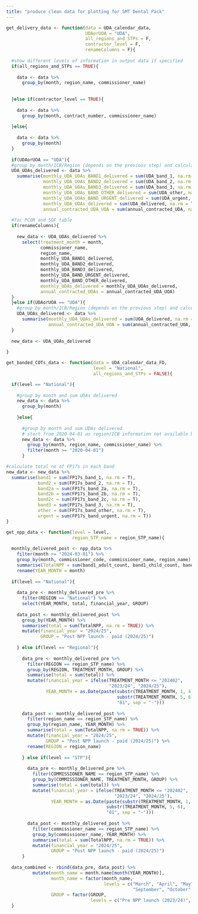 ```yaml
---
title: "produce clean data for plotting for SMT Dental Pack"
---
```



```r

get_delivery_data <- function(data = UDA_calendar_data,
                              UDAorUOA = "UDA",
                              all_regions_and_STPs = F,
                              contractor_level = F,
                              renameColumns = F){
  
  #show different levels of information in output data if specified
  if(all_regions_and_STPs == TRUE){
    
    data <- data %>%
      group_by(month, region_name, commissioner_name)
    
    
  }else if(contractor_level == TRUE){
    
    data <- data %>%
      group_by(month, contract_number, commissioner_name)
    
  }else{
    
    data <- data %>%
      group_by(month)
  }
  
  if(UDAorUOA == "UDA"){
  #group by month/ICB/Region (depends on the previous step) and calculate total no UDAs delivered and contracted UDA
  UDA_UOAs_delivered <- data %>%
    summarise(monthly_UDA_UOAs_BAND1_delivered = sum(UDA_band_1, na.rm = T),
              monthly_UDA_UOAs_BAND2_delivered = sum(UDA_band_2, na.rm = T),
              monthly_UDA_UOAs_BAND3_delivered = sum(UDA_band_3, na.rm = T),
              monthly_UDA_UOAs_BAND_OTHER_delivered = sum(UDA_other, na.rm = T),
              monthly_UDA_UOAs_BAND_URGENT_delivered = sum(UDA_urgent, na.rm = T),
              monthly_UDA_UOAs_delivered = sum(UDA_delivered, na.rm = T),
              annual_contracted_UDA_UOA = sum(annual_contracted_UDA, na.rm = T))
  
  #for PCOR and SOF table
  if(renameColumns){
    
    new_data <- UDA_UOAs_delivered %>%
      select(treatment_month = month,
             commissioner_name,
             region_name,
             monthly_UDA_BAND1_delivered,
             monthly_UDA_BAND2_delivered,
             monthly_UDA_BAND3_delivered,
             monthly_UDA_BAND_URGENT_delivered,
             monthly_UDA_BAND_OTHER_delivered,
             monthly_UDAs_delivered = monthly_UDA_UOAs_delivered,
             annual_contracted_UDAs = annual_contracted_UDA_UOA)
  }
  }else if(UDAorUOA == "UOA"){
    #group by month/ICB/Region (depends on the previous step) and calculate total no UOAs delivered and contracted UOA
    UDA_UOAs_delivered <- data %>% 
      summarise(monthly_UDA_UOAs_delivered = sum(UOA_delivered, na.rm = T),
                annual_contracted_UDA_UOA = sum(annual_contracted_UOA, na.rm = T))
  }
  
  new_data <- UDA_UOAs_delivered
  
}

```

```r
get_banded_COTs_data <- function(data = UDA_calendar_data_FD,
                                 level = "National",
                                 all_regions_and_STPs = FALSE){

  if(level == "National"){
    
    #group by month and sum UDAs delivered
    new_data <- data %>%
      group_by(month)
    
    }else{
      
      #group by month and sum UDAs delivered
      # start from 2020-04-01 as region/ICB information not available before then
      new_data <- data %>%
        group_by(month, region_name, commissioner_name) %>% 
        filter(month >= "2020-04-01")
      }

#calculate total no of FP17s in each band
new_data <- new_data %>%
  summarise(band1 = sum(FP17s_band_1, na.rm = T),
            band2 = sum(FP17s_band_2, na.rm = T),
            band2a = sum(FP17s_band_2a, na.rm = T),
            band2b = sum(FP17s_band_2b, na.rm = T),
            band2c = sum(FP17s_band_2c, na.rm = T),
            band3 = sum(FP17s_band_3, na.rm = T),
            other = sum(FP17s_band_other, na.rm = T),
            urgent = sum(FP17s_band_urgent, na.rm = T))
}
```

```r
get_npp_data <- function(level = level, 
                         region_STP_name = region_STP_name){
  
  monthly_delivered_post <- npp_data %>% 
    filter(month >= "2024-03-01") %>% 
    group_by(month, commissioner_code, commissioner_name, region_name) %>% 
    summarise(TotalNPP = sum(band1_adult_count, band1_child_count, band23_adult_count, band23_child_count, na.rm = TRUE)) %>% 
    rename(YEAR_MONTH = month)
  
  if(level == "National"){
  
    data_pre <- monthly_delivered_pre %>% 
      filter(REGION == "National") %>% 
      select(YEAR_MONTH, total, financial_year, GROUP)
  
    data_post <- monthly_delivered_post %>% 
      group_by(YEAR_MONTH) %>% 
      summarise(total = sum(TotalNPP, na.rm = TRUE)) %>% 
      mutate(financial_year = "2024/25", 
             GROUP = "Post NPP launch - paid (2024/25)")
  
    } else if(level == "Regional"){
  
      data_pre <- monthly_delivered_pre %>% 
        filter(REGION == region_STP_name) %>% 
        group_by(REGION, TREATMENT_MONTH, GROUP) %>% 
        summarise(total = sum(total)) %>% 
        mutate(financial_year = ifelse(TREATMENT_MONTH <= "202402",
                                       "2023/24", "2024/25"), 
               YEAR_MONTH = as.Date(paste(substr(TREATMENT_MONTH, 1, 4), 
                                          substr(TREATMENT_MONTH, 5, 6), 
                                          "01", sep = "-")))
  
      data_post <- monthly_delivered_post %>% 
        filter(region_name == region_STP_name) %>% 
        group_by(region_name, YEAR_MONTH) %>% 
        summarise(total = sum(TotalNPP, na.rm = TRUE)) %>% 
        mutate(financial_year = "2024/25", 
               GROUP = "Post NPP launch - paid (2024/25)") %>% 
        rename(REGION = region_name)
  
      } else if(level == "STP"){
  
        data_pre <- monthly_delivered_pre %>% 
          filter(COMMISSIONER_NAME == region_STP_name) %>% 
          group_by(COMMISSIONER_NAME, TREATMENT_MONTH, GROUP) %>% 
          summarise(total = sum(total)) %>% 
          mutate(financial_year = ifelse(TREATMENT_MONTH <= "202402",
                                         "2023/24", "2024/25"), 
                 YEAR_MONTH = as.Date(paste(substr(TREATMENT_MONTH, 1, 4), 
                                      substr(TREATMENT_MONTH, 5, 6), 
                                      "01", sep = "-")))
  
        data_post <- monthly_delivered_post %>% 
          filter(commissioner_name == region_STP_name) %>% 
          group_by(commissioner_name, YEAR_MONTH) %>% 
          summarise(total = sum(TotalNPP, na.rm = TRUE)) %>% 
          mutate(financial_year = "2024/25", 
                 GROUP = "Post NPP launch - paid (2024/25)")
      }
  
  data_combined <- rbind(data_pre, data_post) %>% 
          mutate(month_name = month.name[month(YEAR_MONTH)], 
                 month_name = factor(month_name, 
                                     levels = c("March", "April", "May", "June", "July", "August", 
                                                "September", "October", "November", "December", "January", "February")),
                 GROUP = factor(GROUP, 
                                levels = c("Pre NPP launch (2023/24)", "Post NPP launch - unpaid (2024/25)", "Post NPP launch - paid (2024/25)")))
  }
```